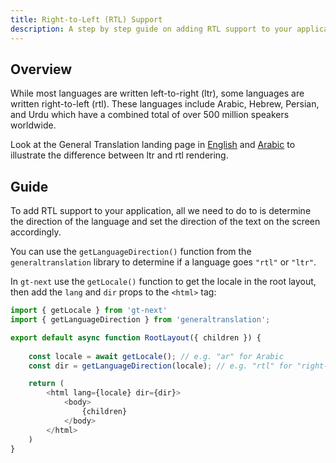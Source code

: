 ```yaml
---
title: Right-to-Left (RTL) Support
description: A step by step guide on adding RTL support to your application
---
```


## Overview

While most languages are written left-to-right (ltr), some languages are written right-to-left (rtl).
These languages include Arabic, Hebrew, Persian, and Urdu which have a combined total of over 500 million speakers worldwide.

Look at the General Translation landing page in [English](https://generaltranslation.com/en-US/welcome)
and [Arabic](https://generaltranslation.com/ar/welcome) to illustrate the difference between ltr and rtl rendering.

## Guide

To add RTL support to your application, all we need to do to is determine the direction of the language and set the direction of
the text on the screen accordingly.

You can use the `getLanguageDirection()` function from the `generaltranslation`
library to determine if a language goes `"rtl"` or `"ltr"`.

In `gt-next` use the `getLocale()` function to get the locale in the root layout, then add the `lang` and `dir` props to the `<html>` tag:

```javascript title="my-app/app/layout.tsx" copy
import { getLocale } from 'gt-next'
import { getLanguageDirection } from 'generaltranslation';

export default async function RootLayout({ children }) {
        
    const locale = await getLocale(); // e.g. "ar" for Arabic
    const dir = getLanguageDirection(locale); // e.g. "rtl" for "right-to-left"

    return (
        <html lang={locale} dir={dir}>
            <body> 
                {children}
            </body>
        </html>
    )
}
```